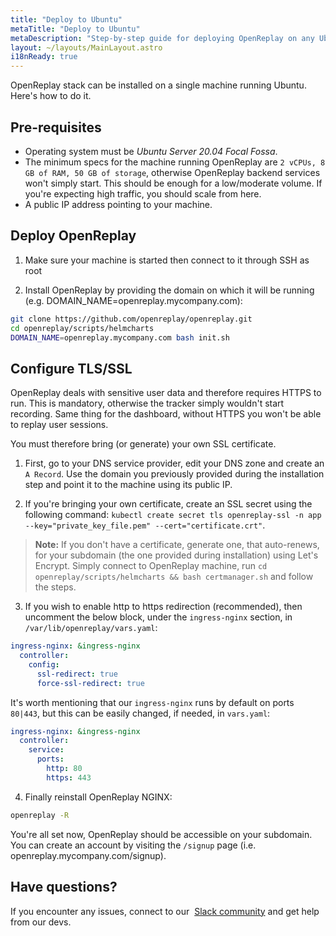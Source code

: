 ```yaml
---
title: "Deploy to Ubuntu"
metaTitle: "Deploy to Ubuntu"
metaDescription: "Step-by-step guide for deploying OpenReplay on any Ubuntu machine."
layout: ~/layouts/MainLayout.astro
i18nReady: true
---
```


OpenReplay stack can be installed on a single machine running Ubuntu. Here's how to do it.

## Pre-requisites

- Operating system must be *Ubuntu Server 20.04 Focal Fossa*.
- The minimum specs for the machine running OpenReplay are `2 vCPUs, 8 GB of RAM, 50 GB of storage`, otherwise OpenReplay backend services won't simply start. This should be enough for a low/moderate volume. If you're expecting high traffic, you should scale from here.
- A public IP address pointing to your machine.

## Deploy OpenReplay

1. Make sure your machine is started then connect to it through SSH as root

2. Install OpenReplay by providing the domain on which it will be running (e.g. DOMAIN_NAME=openreplay.mycompany.com):

```bash
git clone https://github.com/openreplay/openreplay.git
cd openreplay/scripts/helmcharts
DOMAIN_NAME=openreplay.mycompany.com bash init.sh
```

## Configure TLS/SSL

OpenReplay deals with sensitive user data and therefore requires HTTPS to run. This is mandatory, otherwise the tracker simply wouldn't start recording. Same thing for the dashboard, without HTTPS you won't be able to replay user sessions.

You must therefore bring (or generate) your own SSL certificate.

1. First, go to your DNS service provider, edit your DNS zone and create an `A Record`. Use the domain you previously provided during the installation step and point it to the machine using its public IP.

2. If you're bringing your own certificate, create an SSL secret using the following command: `kubectl create secret tls openreplay-ssl -n app --key="private_key_file.pem" --cert="certificate.crt"`.

> **Note:** If you don't have a certificate, generate one, that auto-renews, for your subdomain (the one provided during installation) using Let's Encrypt. Simply connect to OpenReplay machine, run `cd openreplay/scripts/helmcharts && bash certmanager.sh` and follow the steps.

3. If you wish to enable http to https redirection (recommended), then uncomment the below block, under the `ingress-nginx` section, in `/var/lib/openreplay/vars.yaml`:
   
```yaml
ingress-nginx: &ingress-nginx
  controller:
    config:
      ssl-redirect: true
      force-ssl-redirect: true
```

It's worth mentioning that our `ingress-nginx` runs by default on ports `80|443`, but this can be easily changed, if needed, in `vars.yaml`:

```yaml
ingress-nginx: &ingress-nginx
  controller:
    service:
      ports:
        http: 80
        https: 443
```

4. Finally reinstall OpenReplay NGINX:

```bash
openreplay -R
```

You're all set now, OpenReplay should be accessible on your subdomain. You can create an account by visiting the `/signup` page (i.e. openreplay.mycompany.com/signup).

## Have questions?

If you encounter any issues, connect to our  [Slack community](https://slack.openreplay.com/) and get help from our devs.

